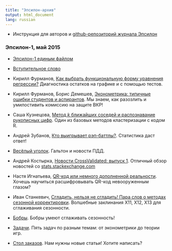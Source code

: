 ```yaml
---
title: "Эпсилон-архив"
output: html_document
lang: russian
---
```


* Инструкция для авторов и [github-репозиторий журнала Эпсилон](https://github.com/bdemeshev/epsilon/)


<!--   
### Эпсилон-2, Ведутся строительные работы

* [Эпсилон-2 бета версия](https://github.com/bdemeshev/epsilon/raw/master/e_002/e_002.pdf)

* Борис Демешев, [Частная корреляция](https://github.com/bdemeshev/epsilon/raw/master/e_002/correlation/correlation.pdf)
* Борис Демешев, [Доказательство от принцессы](https://github.com/bdemeshev/epsilon/raw/master/e_002/princess/princess.pdf)
* Артём Филатов, [Задачи по линейной алгебре из ШАДа](https://github.com/bdemeshev/epsilon/raw/master/e_002/linal_shad/linal_shad.pdf)
* Кирилл Фурманов, [Важность коэффициентов](https://github.com/bdemeshev/epsilon/raw/master/e_002/reg_importance/reg_importance.pdf)
-->


### Эпсилон-1, май 2015

* [Эпсилон-1 единым файлом](https://github.com/bdemeshev/epsilon/raw/master/e_001/e_001.pdf)


* [Вступительное слово](https://github.com/bdemeshev/epsilon/raw/master/e_001/foreword/foreword.pdf)


* Кирилл Фурманов, [Как выбрать функциональную форму уравнения регрессии?](https://github.com/bdemeshev/epsilon/raw/master/e_001/functional-form/functional-form.pdf) Диагностика остатков на графике и с помощью тестов.

* Кирилл Фурманов, Борис Демешев, [Эконометрика: типичные ошибки студентов и аспирантов](https://github.com/bdemeshev/epsilon/raw/master/e_001/metrics-errors/metrics-errors.pdf). Мы знаем, как разозлить и умилостивить комиссию на защите ВКР!

* Саша Кузнецова, [Метод $k$ ближайших соседей и распознавание рукописных цифр](https://github.com/bdemeshev/epsilon/raw/master/e_001/knn/knn.pdf). Один из базовых методов кластеризации с кодом R.

* Андрей Зубанов, [Кто выигрывает рэп-баттлы?](https://github.com/bdemeshev/epsilon/raw/master/e_001/battle/battle.pdf). Статистика даст ответ!

* [Весёлый уголок](https://github.com/bdemeshev/epsilon/raw/master/e_001/fun/fun.pdf). Гальтон и новости ПДД.

* Андрей Костырка, [Новости CrossValidated: выпуск 1](https://github.com/bdemeshev/epsilon/raw/master/e_001/qa/qa.pdf). Отличный обзор новостей со [stats.stackexchange.com](http://stats.stackexchange.com/)

* Настя Игнатьева, [QR-код или немного дополненной реальности](https://github.com/bdemeshev/epsilon/raw/master/e_001/qr-code/ar1.pdf). Хочешь научиться расшифровывать QR-код невооруженным глазом?

* Иван Станкевич, [Сгладить, нельзя не сгладить! Пара слов о методах сезонной корректировки](https://github.com/bdemeshev/epsilon/raw/master/e_001/season/season.pdf). Волшебные заклинания X11, X12, X13 для сглаживания сезонности. 

* [Бобры](https://github.com/bdemeshev/epsilon/raw/master/e_001/bobr/bobr.pdf). Бобры умеют сглаживать сезонность!

* [Задачи](https://github.com/bdemeshev/epsilon/raw/master/e_001/problems/problems.pdf). Пять задач по разным темам: от эконометрики до теории игр.

* [Стол заказов](https://github.com/bdemeshev/epsilon/raw/master/e_001/stol_zakazov/stol_zakazov.pdf). Нам нужны новые статьи! Хотите написать?

